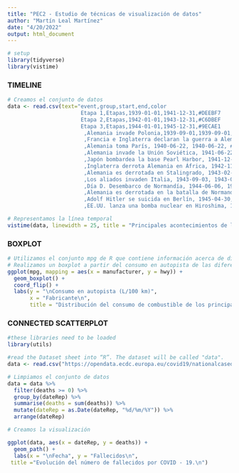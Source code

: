 ---
title: "PEC2 - Estudio de técnicas de visualización de datos"
author: "Martín Leal Martínez"
date: "4/20/2022"
output: html_document
---
```{r, echo=FALSE, results='hide', message=FALSE, warning=FALSE}
# setup
library(tidyverse)
library(vistime)
```
### TIMELINE

```{r, echo = FALSE}
# Creamos el conjunto de datos
data <- read.csv(text="event,group,start,end,color
                       Etapa 1,Etapas,1939-01-01,1941-12-31,#DEEBF7
                       Etapa 2,Etapas,1942-01-01,1943-12-31,#C6DBEF
                       Etapa 3,Etapas,1944-01-01,1945-12-31,#9ECAE1
                        ,Alemania invade Polonia,1939-09-01,1939-09-01, #DEEBF7
                        ,Francia e Inglaterra declaran la guerra a Alemania,1939-09-03, 1939-09-03,#DEEBF7
                        ,Alemania toma París, 1940-06-22, 1940-06-22, #DEEBF7
                        ,Alemania invade la Unión Soviética, 1941-06-22, 1941-06-22, #DEEBF7
                        ,Japón bombardea la base Pearl Harbor, 1941-12-07, 1941-12-07, #DEEBF7
                        ,Inglaterra derrota Alemania en África, 1942-11-03, 1942-11-03, #C6DBEF
                        ,Alemania es derrotada en Stalingrado, 1943-02-02, 1943-02-02, #C6DBEF
                        ,Los aliados invaden Italia, 1943-09-03, 1943-09-03, #C6DBEF
                        ,Día D. Desembarco de Normandía, 1944-06-06, 1944-06-06, #9ECAE1
                        ,Alemania es derrotada en la batalla de Normandía, 1944-08-25, 1944-08-25, #9ECAE1
                        ,Adolf Hitler se suicida en Berlín, 1945-04-30, 1945-04-30, #9ECAE1
                        ,EE.UU. lanza una bomba nuclear en Hiroshima, 1945-08-06, 1945-08-06, #9ECAE1")

# Representamos la línea temporal
vistime(data, linewidth = 25, title = "Principales acontecimientos de la Segunda Guerra Mundial")
```



### BOXPLOT

```{r, echo=FALSE}
# Utilizamos el conjunto mpg de R que contiene información acerca de distintos modelos de coches
# Realizamos un boxplot a partir del consumo en autopista de las diferentes marcas
ggplot(mpg, mapping = aes(x = manufacturer, y = hwy)) +
  geom_boxplot() + 
  coord_flip() +
  labs(y = "\nConsumo en autopista (L/100 km)",
       x = "Fabricante\n",
       title = "Distribución del consumo de combustible de los principales fabricantes.\n")
```

### CONNECTED SCATTERPLOT

```{r, echo=FALSE}
#these libraries need to be loaded
library(utils)

#read the Dataset sheet into “R”. The dataset will be called "data".
data <- read.csv("https://opendata.ecdc.europa.eu/covid19/nationalcasedeath_eueea_daily_ei/csv", na.strings = "", fileEncoding = "UTF-8-BOM")
```


```{r, echo=FALSE}
# Limpiamos el conjunto de datos
data = data %>%
  filter(deaths >= 0) %>%
  group_by(dateRep) %>% 
  summarise(deaths = sum(deaths)) %>%
  mutate(dateRep = as.Date(dateRep, "%d/%m/%Y")) %>%
  arrange(dateRep)
```

```{r, echo=FALSE}
# Creamos la visualización

ggplot(data, aes(x = dateRep, y = deaths)) +
  geom_path() +
  labs(x = "\nFecha", y = "Fallecidos\n",
 title ="Evolución del número de fallecidos por COVID - 19.\n")
```

